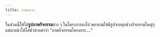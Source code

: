```yaml
---
title: ภาคผนวก
---
```


ในส่วนนี้ให้ใส่**รูปภาพกิจกรรม**ต่าง ๆ ในโครงการลงไป พยายามให้มีรูปจากทุกช่วงกิจกรรมใหญ่ๆ แต่ละหน้าให้ใส่หัวด้วยคำว่า “ภาพกิจกรรมโครงการ....”
